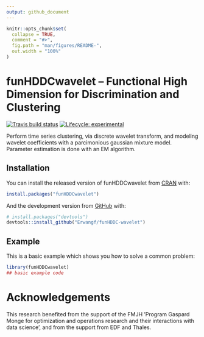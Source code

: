 ```yaml
---
output: github_document
---
```


<!-- README.md is generated from README.Rmd. Please edit that file -->

```r
knitr::opts_chunk$set(
  collapse = TRUE,
  comment = "#>",
  fig.path = "man/figures/README-",
  out.width = "100%"
)
```
# funHDDCwavelet -- Functional High Dimension for Discrimination and Clustering

<!-- badges: start -->
[![Travis build status](https://travis-ci.org/Erwangf/funHDDC-wavelet.svg?branch=master)](https://travis-ci.org/Erwangf/funHDDC-wavelet)
[![Lifecycle: experimental](https://img.shields.io/badge/lifecycle-experimental-orange.svg)](https://www.tidyverse.org/lifecycle/#experimental)
<!-- badges: end -->


Perform time series clustering, via discrete wavelet transform, and modeling
wavelet coefficients with a parcimonious gaussian mixture model. Parameter estimation is done with an EM algorithm.

## Installation

You can install the released version of funHDDCwavelet from [CRAN](https://CRAN.R-project.org) with:

``` r
install.packages("funHDDCwavelet")
```

And the development version from [GitHub](https://github.com/) with:

``` r
# install.packages("devtools")
devtools::install_github("Erwangf/funHDDC-wavelet")
```
## Example

This is a basic example which shows you how to solve a common problem:

```r
library(funHDDCwavelet)
## basic example code
```



# Acknowledgements
This research benefited from the support of the FMJH ’Program Gaspard Monge for optimization and operations research and their interactions with data science’, and from the support from EDF and Thales.


